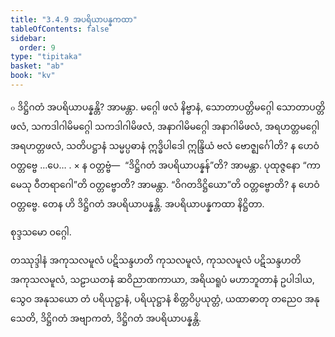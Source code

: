 ```yaml
---
title: "3.4.9 အပရိယာပန္နကထာ"
tableOfContents: false
sidebar:
  order: 9
type: "tipitaka"
basket: "ab"
book: "kv"
---
```



<DynamicBreadcrumb />

<Division number="709" book="kv">

<Paragraph number="2270" book="kv">
๐ ဒိဋ္ဌိဂတံ အပရိယာပန္နန္တိ? အာမန္တာ. မဂ္ဂေါ ဖလံ နိဗ္ဗာနံ, သောတာပတ္တိမဂ္ဂေါ သောတာပတ္တိဖလံ, သကဒါဂါမိမဂ္ဂေါ သကဒါဂါမိဖလံ, အနာဂါမိမဂ္ဂေါ အနာဂါမိဖလံ, အရဟတ္တမဂ္ဂေါ အရဟတ္တဖလံ, သတိပဋ္ဌာနံ သမ္မပ္ပဓာနံ ဣဒ္ဓိပါဒေါ ဣန္ဒြိယံ ဗလံ ဗောဇ္ဈင်္ဂေါတိ? န ဟေဝံ ဝတ္တဗ္ဗေ …ပေ… .
</Paragraph>

</Division>
<Division number="710" book="kv">

<Paragraph number="2271" book="kv">
× န ဝတ္တဗ္ဗံ—  “ဒိဋ္ဌိဂတံ အပရိယာပန္နန်”တိ? အာမန္တာ. ပုထုဇ္ဇနော “ကာမေသု ဝီတရာဂေါ”တိ ဝတ္တဗ္ဗောတိ? အာမန္တာ. “ဝိဂတဒိဋ္ဌိယော”တိ ဝတ္တဗ္ဗောတိ? န ဟေဝံ ဝတ္တဗ္ဗေ. တေန ဟိ ဒိဋ္ဌိဂတံ အပရိယာပန္နန္တိ.

</Paragraph>
</Division>

<Paragraph number="2272" type="center" book="kv">
အပရိယာပန္နကထာ နိဋ္ဌိတာ.

  
စုဒ္ဒသမော ဝဂ္ဂေါ.



</Paragraph>

<Paragraph number="2273" type="center" book="kv">
တဿုဒ္ဒါနံ


</Paragraph>

<Paragraph number="2274" book="kv">
အကုသလမူလံ ပဋိသန္ဒဟတိ ကုသလမူလံ, ကုသလမူလံ ပဋိသန္ဒဟတိ အကုသလမူလံ, သဠာယတနံ ဆဝိညာဏကာယာ, အရိယရူပံ မဟာဘူတာနံ ဥပါဒါယ, သွေဝ အနုသယော တံ ပရိယုဋ္ဌာနံ, ပရိယုဋ္ဌာနံ စိတ္တဝိပ္ပယုတ္တံ, ယထာဓာတု တညေဝ အနုသေတိ, ဒိဋ္ဌိဂတံ အဗျာကတံ, ဒိဋ္ဌိဂတံ အပရိယာပန္နန္တိ.
</Paragraph>